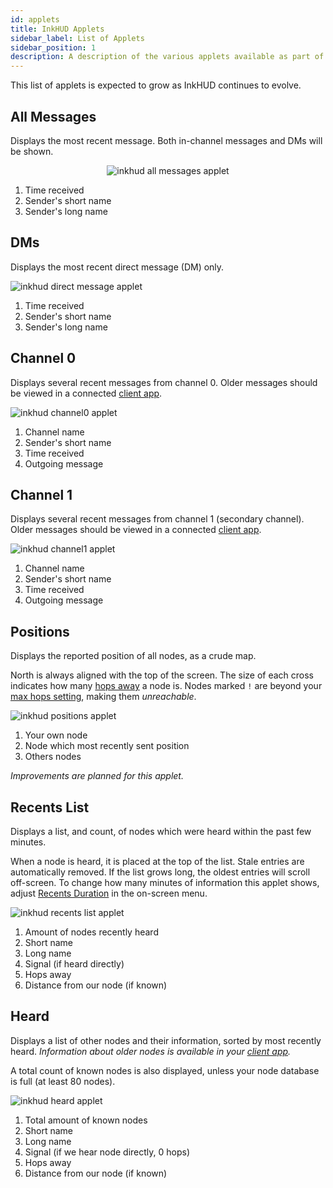 ```yaml
---
id: applets
title: InkHUD Applets
sidebar_label: List of Applets
sidebar_position: 1
description: A description of the various applets available as part of the InkHUD user interface.
---
```


This list of applets is expected to grow as InkHUD continues to evolve.

## All Messages

Displays the most recent message. Both in-channel messages and DMs will be shown.

<div align="center">
  <img
    src="/img/software/inkhud/applet-allmessages.webp"
    alt="inkhud all messages applet"
    style={{ margin: "0px" }}
  />
</div>

1. Time received
2. Sender's short name
3. Sender's long name

## DMs

Displays the most recent direct message (DM) only.

![inkhud direct message applet](/img/software/inkhud/applet-dm.webp)

1. Time received
2. Sender's short name
3. Sender's long name

## Channel 0

Displays several recent messages from channel 0. Older messages should be viewed in a connected [client app](/downloads/).

![inkhud channel0 applet](/img/software/inkhud/applet-channel0.webp)

1. Channel name
2. Sender's short name
3. Time received
4. Outgoing message

## Channel 1

Displays several recent messages from channel 1 (secondary channel). Older messages should be viewed in a connected [client app](/downloads/).

![inkhud channel1 applet](/img/software/inkhud/applet-channel1.webp)

1. Channel name
2. Sender's short name
3. Time received
4. Outgoing message

## Positions

Displays the reported position of all nodes, as a crude map.

North is always aligned with the top of the screen. The size of each cross indicates how many [hops away](/docs/overview#how-it-works) a node is. Nodes marked `!` are beyond your [max hops setting](/docs/configuration/radio/lora#max-hops), making them _unreachable_.

![inkhud positions applet](/img/software/inkhud/applet-positions.webp)

1. Your own node
2. Node which most recently sent position
3. Others nodes

_Improvements are planned for this applet._

## Recents List

Displays a list, and count, of nodes which were heard within the past few minutes.

When a node is heard, it is placed at the top of the list. Stale entries are automatically removed. If the list grows long, the oldest entries will scroll off-screen. To change how many minutes of information this applet shows, adjust [Recents Duration](index.mdx#recents-duration) in the on-screen menu.

![inkhud recents list applet](/img/software/inkhud/applet-recentslist.webp)

1. Amount of nodes recently heard
2. Short name
3. Long name
4. Signal (if heard directly)
5. Hops away
6. Distance from our node (if known)

## Heard

Displays a list of other nodes and their information, sorted by most recently heard. _Information about older nodes is available in your [client app](/downloads/)._

A total count of known nodes is also displayed, unless your node database is full (at least 80 nodes).

![inkhud heard applet](/img/software/inkhud/applet-heard.webp)

1. Total amount of known nodes
2. Short name
3. Long name
4. Signal (if we hear node directly, 0 hops)
5. Hops away
6. Distance from our node (if known)
